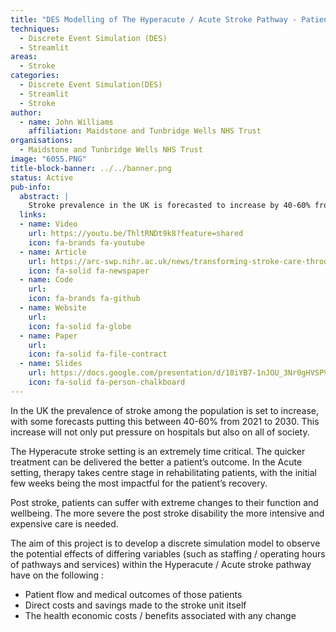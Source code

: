 ```yaml
---
title: "DES Modelling of The Hyperacute / Acute Stroke Pathway - Patient and Economic Outcomes"
techniques:
  - Discrete Event Simulation (DES)
  - Streamlit
areas:
  - Stroke
categories:
  - Discrete Event Simulation(DES)
  - Streamlit
  - Stroke
author:
  - name: John Williams
    affiliation: Maidstone and Tunbridge Wells NHS Trust
organisations:
  - Maidstone and Tunbridge Wells NHS Trust
image: "6055.PNG"
title-block-banner: ../../banner.png
status: Active
pub-info:
  abstract: |
    Stroke prevalence in the UK is forecasted to increase by 40-60% from 2021 to 2030, straining hospitals and society. This project aims to develop a discrete simulation model to optimise the Hyperacute/Acute stroke pathway, improving patient outcomes, reducing costs, and enhancing economic benefits. It will analyse variables like staffing and operating hours
  links:
  - name: Video
    url: https://youtu.be/ThltRNDt9k8?feature=shared
    icon: fa-brands fa-youtube
  - name: Article
    url: https://arc-swp.nihr.ac.uk/news/transforming-stroke-care-through-simulation-how-one-hsma-graduates-model-could-save-over-2-million-annually/
    icon: fa-solid fa-newspaper
  - name: Code
    url:
    icon: fa-brands fa-github
  - name: Website
    url:
    icon: fa-solid fa-globe
  - name: Paper
    url:
    icon: fa-solid fa-file-contract
  - name: Slides
    url: https://docs.google.com/presentation/d/18iYB7-1nJOU_3Nr0gHVSPVSsEy-VDgdz/edit?usp=drive_link&ouid=104927246423235110137&rtpof=true&sd=true
    icon: fa-solid fa-person-chalkboard
---
```


In the UK the prevalence of stroke among the population is set to increase, with some forecasts putting this between 40-60% from 2021 to 2030. This increase will not only put pressure on hospitals but also on all of society.

The Hyperacute stroke setting is an extremely time critical. The quicker treatment can be delivered the better a patient's outcome. In the Acute setting, therapy takes centre stage in rehabilitating patients, with the initial few weeks being the most impactful for the patient’s recovery.

Post stroke, patients can suffer with extreme changes to their function and wellbeing. The more severe the post stroke disability the more intensive and expensive care is needed.

The aim of this project is to develop a discrete simulation model to observe the potential effects of differing variables (such as staffing / operating hours of pathways and services) within the Hyperacute / Acute stroke pathway have on the following :

- Patient flow and medical outcomes of those patients
- Direct costs and savings made to the stroke unit itself
- The health economic costs / benefits associated with any change
